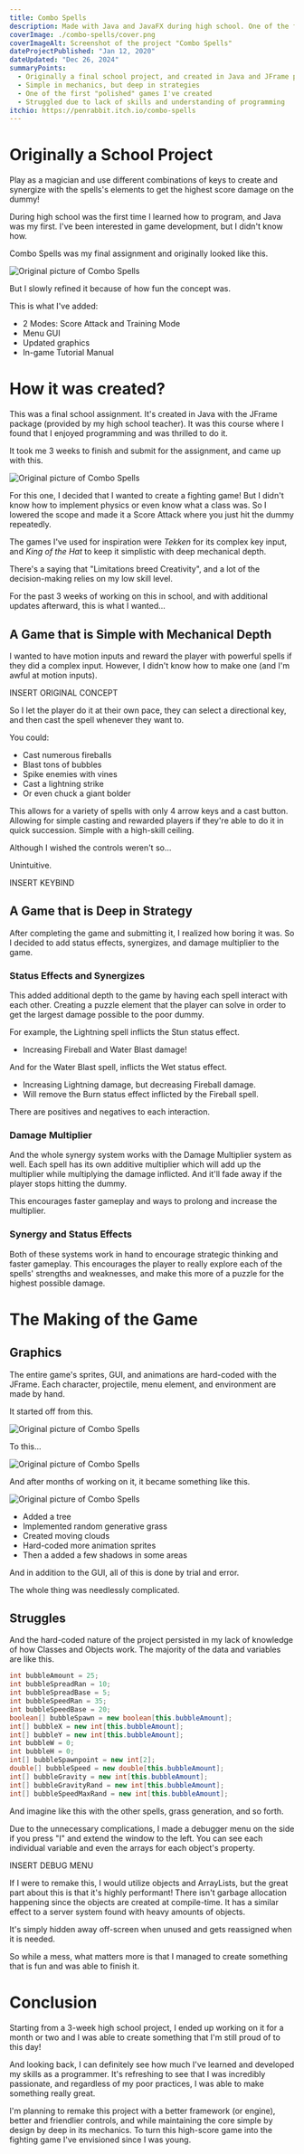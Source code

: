 ```yaml
---
title: Combo Spells
description: Made with Java and JavaFX during high school. One of the first programming projects I've made.
coverImage: ./combo-spells/cover.png
coverImageAlt: Screenshot of the project "Combo Spells"
dateProjectPublished: "Jan 12, 2020"
dateUpdated: "Dec 26, 2024"
summaryPoints:
  - Originally a final school project, and created in Java and JFrame package
  - Simple in mechanics, but deep in strategies
  - One of the first "polished" games I've created
  - Struggled due to lack of skills and understanding of programming
itchio: https://penrabbit.itch.io/combo-spells
---
```



# Originally a School Project

Play as a magician and use different combinations of keys to create and synergize with the spells's elements to get the highest score damage on the dummy!

During high school was the first time I learned how to program, and Java was my first. I've been interested in game development, but I didn't know how.

Combo Spells was my final assignment and originally looked like this.

![Original picture of Combo Spells](./combo-spells/00.png)

But I slowly refined it because of how fun the concept was.

This is what I've added:

- 2 Modes: Score Attack and Training Mode
- Menu GUI
- Updated graphics
- In-game Tutorial Manual

<YouTube id="https://youtu.be/ANaru-Nq96k?si=TJJLcjMwRckAe3YP" />

# How it was created?

This was a final school assignment. It's created in Java with the JFrame package (provided by my high school teacher). It was this course where I found that I enjoyed programming and was thrilled to do it.

It took me 3 weeks to finish and submit for the assignment, and came up with this.

![Original picture of Combo Spells](./combo-spells/02.png)

For this one, I decided that I wanted to create a fighting game! But I didn't know how to implement physics or even know what a class was. So I lowered the scope and made it a Score Attack where you just hit the dummy repeatedly.

The games I've used for inspiration were _Tekken_ for its complex key input, and _King of the Hat_ to keep it simplistic with deep mechanical depth.

There's a saying that "Limitations breed Creativity", and a lot of the decision-making relies on my low skill level.

For the past 3 weeks of working on this in school, and with additional updates afterward, this is what I wanted...

## A Game that is Simple with Mechanical Depth

I wanted to have motion inputs and reward the player with powerful spells if they did a complex input. However, I didn't know how to make one (and I'm awful at motion inputs).

INSERT ORIGINAL CONCEPT

So I let the player do it at their own pace, they can select a directional key, and then cast the spell whenever they want to.

You could:

- Cast numerous fireballs
- Blast tons of bubbles
- Spike enemies with vines
- Cast a lightning strike
- Or even chuck a giant bolder

This allows for a variety of spells with only 4 arrow keys and a cast button. Allowing for simple casting and rewarded players if they're able to do it in quick succession. Simple with a high-skill ceiling.

Although I wished the controls weren't so...

Unintuitive.

INSERT KEYBIND

## A Game that is Deep in Strategy

After completing the game and submitting it, I realized how boring it was. So I decided to add status effects, synergizes, and damage multiplier to the game.

### Status Effects and Synergizes

This added additional depth to the game by having each spell interact with each other. Creating a puzzle element that the player can solve in order to get the largest damage possible to the poor dummy.

For example, the Lightning spell inflicts the Stun status effect.

- Increasing Fireball and Water Blast damage!

And for the Water Blast spell, inflicts the Wet status effect.

- Increasing Lightning damage, but decreasing Fireball damage.
- Will remove the Burn status effect inflicted by the Fireball spell.

There are positives and negatives to each interaction.

### Damage Multiplier

And the whole synergy system works with the Damage Multiplier system as well. Each spell has its own additive multiplier which will add up the multiplier while multiplying the damage inflicted. And it'll fade away if the player stops hitting the dummy.

This encourages faster gameplay and ways to prolong and increase the multiplier.

### Synergy and Status Effects

Both of these systems work in hand to encourage strategic thinking and faster gameplay. This encourages the player to really explore each of the spells' strengths and weaknesses, and make this more of a puzzle for the highest possible damage.

# The Making of the Game

## Graphics

The entire game's sprites, GUI, and animations are hard-coded with the JFrame. Each character, projectile, menu element, and environment are made by hand.

It started off from this.

![Original picture of Combo Spells](./combo-spells/01.png)

To this...

![Original picture of Combo Spells](./combo-spells/02.png)

And after months of working on it, it became something like this.

![Original picture of Combo Spells](./combo-spells/05.png)

- Added a tree
- Implemented random generative grass
- Created moving clouds
- Hard-coded more animation sprites
- Then a added a few shadows in some areas

And in addition to the GUI, all of this is done by trial and error.

The whole thing was needlessly complicated.

## Struggles

And the hard-coded nature of the project persisted in my lack of knowledge of how Classes and Objects work. The majority of the data and variables are like this.

```java
int bubbleAmount = 25;
int bubbleSpreadRan = 10;
int bubbleSpreadBase = 5;
int bubbleSpeedRan = 35;
int bubbleSpeedBase = 20;
boolean[] bubbleSpawn = new boolean[this.bubbleAmount];
int[] bubbleX = new int[this.bubbleAmount];
int[] bubbleY = new int[this.bubbleAmount];
int bubbleW = 0;
int bubbleH = 0;
int[] bubbleSpawnpoint = new int[2];
double[] bubbleSpeed = new double[this.bubbleAmount];
int[] bubbleGravity = new int[this.bubbleAmount];
int[] bubbleGravityRand = new int[this.bubbleAmount];
int[] bubbleSpeedMaxRand = new int[this.bubbleAmount];
```

And imagine like this with the other spells, grass generation, and so forth.

Due to the unnecessary complications, I made a debugger menu on the side if you press "I" and extend the window to the left. You can see each individual variable and even the arrays for each object's property.

INSERT DEBUG MENU

If I were to remake this, I would utilize objects and ArrayLists, but the great part about this is that it's highly performant! There isn't garbage allocation happening since the objects are created at compile-time. It has a similar effect to a server system found with heavy amounts of objects.

It's simply hidden away off-screen when unused and gets reassigned when it is needed.

So while a mess, what matters more is that I managed to create something that is fun and was able to finish it.

# Conclusion

Starting from a 3-week high school project, I ended up working on it for a month or two and I was able to create something that I'm still proud of to this day!

And looking back, I can definitely see how much I've learned and developed my skills as a programmer. It's refreshing to see that I was incredibly passionate, and regardless of my poor practices, I was able to make something really great.

I'm planning to remake this project with a better framework (or engine), better and friendlier controls, and while maintaining the core simple by design by deep in its mechanics. To turn this high-score game into the fighting game I've envisioned since I was young.
